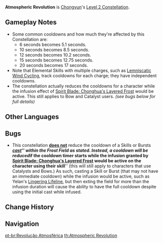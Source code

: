 {{Constellation Infobox
|image       = Constellation Atmospheric Revolution.png
|description = Elemental Skills and Elemental Bursts cast within the Frost Field created by [[Spirit Blade: Chonghua's Layered Frost]] have their [[CD]] time decreased by 15%.
|utility1    = Cooldown Reduction
|level       = 2
|character   = Chongyun
}}
'''Atmospheric Revolution''' is [[Chongyun]]'s [[Level 2 Constellation]].

==Gameplay Notes==
* Some common cooldowns and how much they're affected by this Constellation are:
** 6 seconds becomes 5.1 seconds.
** 10 seconds becomes 8.5 seconds.
** 12 seconds becomes 10.2 seconds.
** 15 seconds becomes 12.75 seconds.
** 20 seconds becomes 17 seconds.
* Note that Elemental Skills with multiple charges, such as [[Lemniscatic Wind Cycling]], track cooldowns for each charge; they have independent cooldowns.
*The constellation actually reduces the cooldowns for a character while the infusion effect of [[Spirit Blade: Chonghua's Layered Frost]] would be active. This still applies to Bow and Catalyst users. ''(see bugs below for full details)''

==Other Languages==
{{Other Languages
|en      = Atmospheric Revolution
|zhs     = 周天运转
|zhs_rm  = Zhōu Tiān Yùnzhuǎn
|zht     = 周天運轉
|zht_rm  = Zhōu Tiān Yùnzhuǎn
|zh_tl   = 
|ja      = 周天の回転
|ja_rm   = Shuuten no Kaiten
|ja_note = Revolution in this context means the revolution of the Earth.
|ja_tl   = Revolution Spin
|ko      = 주천 운기
|ko_rm   = Jucheon Ungi
|ko_tl   = Revolution Cloud Movement
|es      = Revolución atmosférica
|es_tl   = Atmospheric Revolution
|fr      = Révolution astrale
|fr_tl   = Astral Revolution
|ru      = Циркуляция воздуха
|ru_tl   = 
|th      = Atmospheric Revolution
|vi      = Nghịch Chuyển Đất Trời
|vi_tl   = Reversing the Earth and Sky
|de      = Bewegungen des Sternenzelts
|de_tl   = Movements of the Star Tent
|id      = Atmospheric Revolution
|pt      = Revolução Atmosférica
|pt_tl   = Atmospheric Revolution
}}

==Bugs==
* This constellation '''<u>does not</u>''' reduce the cooldown of a Skills or Bursts '''''<u>cast</u>''''' within the Frost Field as stated. Instead, a cooldown will be reduced '''''if the cooldown timer starts while the infusion granted by [[Spirit Blade: Chonghua's Layered Frost]] would be active on the character using their skill''''' (this will still apply to characters that use Catalysts and Bows.) As such, casting a Skill or Burst (that may not have an immediate cooldown) while the infusion would be active, such as Yelan's [[Lingering Lifeline]], but then exting the field for more than the infusion duration will cause the ability to have the full cooldown despite using the initial cast while infused.

==Change History==
{{Change History|1.0}}

==Navigation==
{{Talent Navbox|Chongyun}}
[[pt-br:Revolução Atmosférica]]
[[th:Atmospheric Revolution]]